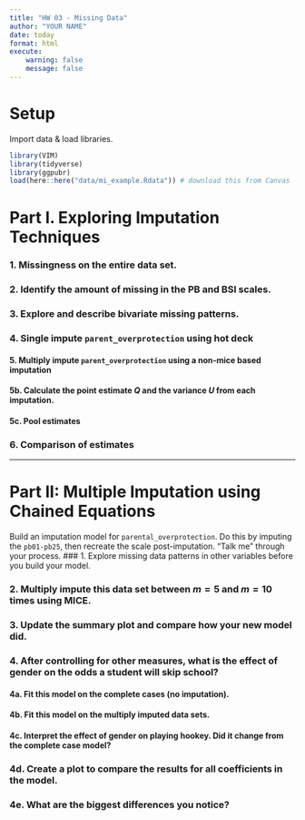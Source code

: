 ```yaml
---
title: "HW 03 - Missing Data"
author: "YOUR NAME"
date: today
format: html
execute: 
    warning: false
    message: false
---
```


# Setup
Import data & load libraries. 

```r
library(VIM)
library(tidyverse)
library(ggpubr)
load(here::here("data/mi_example.Rdata")) # download this from Canvas
```

# Part I. Exploring Imputation Techniques

### 1. Missingness on the entire data set. 

### 2. Identify the amount of missing in the PB and BSI scales. 

### 3. Explore and describe bivariate missing patterns. 

### 4. Single impute `parent_overprotection` using hot deck 


#### 5. Multiply impute `parent_overprotection` using a non-mice based imputation


#### 5b. Calculate the point estimate $Q$ and the variance $U$ from each imputation. 

#### 5c. Pool estimates


### 6. Comparison of estimates 


----

# Part II: Multiple Imputation using Chained Equations

Build an imputation model for `parental_overprotection`. Do this by imputing the `pb01-pb25`, then recreate the scale post-imputation. "Talk me" through your process. 
### 1. Explore missing data patterns in other variables before you build your model. 



### 2. Multiply impute this data set between $m=5$ and $m=10$ times using MICE.


### 3. Update the summary plot and compare how your new model did. 



### 4. After controlling for other measures, what is the effect of gender on the odds a student will skip school? 

  
#### 4a. Fit this model on the complete cases (no imputation).



#### 4b. Fit this model on the multiply imputed data sets. 



#### 4c. Interpret the effect of gender on playing hookey. Did it change from the complete case model? 



### 4d. Create a plot to compare the results for all coefficients in the model. 



### 4e. What are the biggest differences you notice? 

